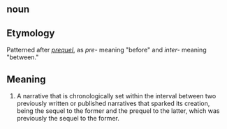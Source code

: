 == noun ==

== Etymology ==

Patterned after ''[[prequel]]'', as ''pre-'' meaning "before" and ''inter-'' meaning "between."

== Meaning ==

#A narrative that is chronologically set within the interval between two previously written or published narratives that sparked its creation, being the sequel to the former and the prequel to the latter, which was previously the sequel to the former.